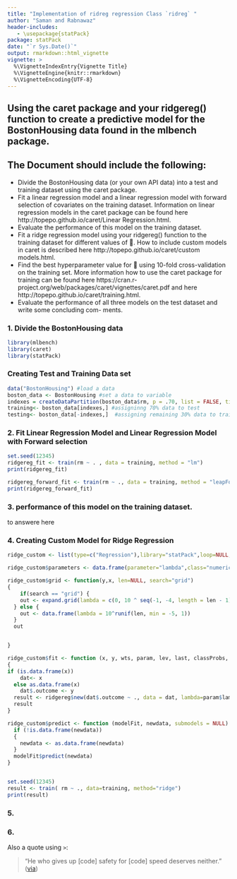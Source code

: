 ```yaml
---
title: "Implementation of ridreg regression Class `ridreg` "
author: "Saman and Rabnawaz"
header-includes:
   - \usepackage{statPack}
package: statPack
date: "`r Sys.Date()`"
output: rmarkdown::html_vignette
vignette: >
  %\VignetteIndexEntry{Vignette Title}
  %\VignetteEngine{knitr::rmarkdown}
  %\VignetteEncoding{UTF-8}
---
```


## Using the caret package and your ridgereg() function to create a predictive model for the BostonHousing data found in the mlbench package.

## The Document should include the following:
- Divide the BostonHousing data (or your own API data) into a test and training dataset using the
caret package.
- Fit a linear regression model and a linear regression model with forward selection of covariates on the training dataset. Information on linear regression models in the caret package can be found here http://topepo.github.io/caret/Linear Regression.html.
- Evaluate the performance of this model on the training dataset.
- Fit a ridge regression model using your ridgereg() function to the training dataset for different
values of . How to include custom models in caret is described here
http://topepo.github.io/caret/custom models.html.
- Find the best hyperparameter value for  using 10-fold cross-validation on the training set. More
information how to use the caret package for training can be found here
https://cran.r-project.org/web/packages/caret/vignettes/caret.pdf and here
http://topepo.github.io/caret/training.html.
- Evaluate the performance of all three models on the test dataset and write some concluding com-
ments.

### 1. Divide the BostonHousing data
```r
library(mlbench)
library(caret)
library(statPack)
```

### Creating Test and Training Data set
```r
data("BostonHousing") #load a data
boston_data <- BostonHousing #set a data to variable
indexes = createDataPartition(boston_data$rm, p = .70, list = FALSE, times = 1)
training<- boston_data[indexes,] #assigninng 70% data to test
testing<- boston_data[-indexes,]  #assigning remaining 30% data to training set

```

### 2. Fit Linear Regression Model and Linear Regression Model with Forward selection

```r
set.seed(12345)
ridgereg_fit <- train(rm ~ . , data = training, method = "lm")
print(ridgereg_fit)

ridgereg_forward_fit <- train(rm ~ ., data = training, method = "leapForward")
print(ridgereg_forward_fit)
```

### 3. performance of this model on the training dataset.
to answere here

### 4. Creating Custom Model for Ridge Regression
```r
ridge_custom <- list(type=c("Regression"),library="statPack",loop=NULL,prob=NULL)

ridge_custom$parameters <- data.frame(parameter="lambda",class="numeric",label="lambda")

ridge_custom$grid <- function(y,x, len=NULL, search="grid")
{
    if(search == "grid") {
    out <- expand.grid(lambda = c(0, 10 ^ seq(-1, -4, length = len - 1)))
  } else {
    out <- data.frame(lambda = 10^runif(len, min = -5, 1))
  }
  out


}

ridge_custom$fit <- function (x, y, wts, param, lev, last, classProbs, ...)
{
if (is.data.frame(x))
    dat<- x
  else as.data.frame(x)
    dat$.outcome <- y
  result <- ridgereg$new(dat$.outcome ~ ., data = dat, lambda=param$lambda, ...)
  result
}

ridge_custom$predict <- function (modelFit, newdata, submodels = NULL) {
  if (!is.data.frame(newdata))
  {
    newdata <- as.data.frame(newdata)
  }
  modelFit$predict(newdata)
}


set.seed(12345)
result <- train( rm ~ ., data=training, method="ridge")
print(result)

```
### 5.


### 6.

Also a quote using `>`:

> "He who gives up [code] safety for [code] speed deserves neither."
([via](https://twitter.com/hadleywickham/status/504368538874703872))
